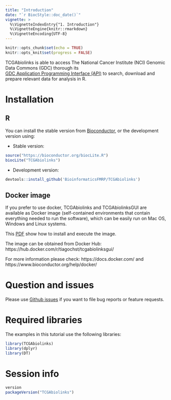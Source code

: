 ```yaml
---
title: "Introduction"
date: "`r BiocStyle::doc_date()`"
vignette: >
  %\VignetteIndexEntry{"1. Introduction"}
  %\VignetteEngine{knitr::rmarkdown}
  %\VignetteEncoding{UTF-8}
---
```


```r
knitr::opts_chunk$set(echo = TRUE)
knitr::opts_knit$set(progress = FALSE)
```

TCGAbiolinks is able to access The National Cancer Institute (NCI) Genomic Data Commons (GDC) thorough its  
[GDC Application Programming Interface (API)](https://gdc.cancer.gov/developers/gdc-application-programming-interface-api) 
to search, download and prepare relevant data for analysis in R. 


# Installation

## R
You can install the stable version from [Bioconductor](http://bioconductor.org/packages/release/bioc/html/TCGAbiolinks.html), or the development version using:

* Stable version:
```r
source("https://bioconductor.org/biocLite.R")
biocLite("TCGAbiolinks")
```

* Development version:
```r
devtools::install_github('BioinformaticsFMRP/TCGAbiolinks')
```

## Docker image

If you prefer to use docker, TCGAbiolinks and TCGAbiolinksGUI are available as Docker image (self-contained environments that contain everything needed to run the software), 
which can be easily run on Mac OS, Windows and Linux systems. 

This [PDF](https://drive.google.com/open?id=0B0-8N2fjttG-QXp5LVlPQnVQejg) show how to install and execute the image.

The image can be obtained from Docker Hub: https://hub.docker.com/r/tiagochst/tcgabiolinksgui/

For more information please check: https://docs.docker.com/ and https://www.bioconductor.org/help/docker/


# Question and issues

Please use [Github issues](https://github.com/BioinformaticsFMRP/TCGAbiolinks/issues) if you want to file bug reports or feature requests.

# Required libraries

The examples in this tutorial use the following libraries: 
```r
library(TCGAbiolinks)
library(dplyr)
library(DT)
```

# Session info
```r
version
packageVersion("TCGAbiolinks")
```
